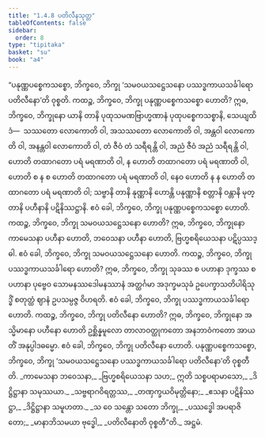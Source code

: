 ```yaml
---
title: "1.4.8 ပတိလီနသုတ္တ"
tableOfContents: false
sidebar:
  order: 8
type: "tipitaka"
basket: "su"
book: "a4"
---
```



<DynamicBreadcrumb />

<Division number="38" book="a4" e="ch" v="15" p="349">

<Paragraph number="263" book="a4">
“ပနုဏ္ဏပစ္စေကသစ္စော, ဘိက္ခဝေ, ဘိက္ခု ‘သမဝယသဋ္ဌေသနော ပဿဒ္ဓကာယသင်္ခါရော ပတိလီနော’တိ ဝုစ္စတိ. ကထဉ္စ, ဘိက္ခဝေ, ဘိက္ခု ပနုဏ္ဏပစ္စေကသစ္စော ဟောတိ? ဣဓ, ဘိက္ခဝေ, ဘိက္ခုနော ယာနိ တာနိ ပုထုသမဏဗြာဟ္မဏာနံ ပုထုပစ္စေကသစ္စာနိ, သေယျထိဒံ—  သဿတော လောကောတိ ဝါ, အသဿတော လောကောတိ ဝါ, အန္တဝါ လောကောတိ ဝါ, အနန္တဝါ လောကောတိ ဝါ, တံ ဇီဝံ တံ သရီရန္တိ ဝါ, အညံ ဇီဝံ အညံ သရီရန္တိ ဝါ, ဟောတိ တထာဂတော ပရံ မရဏာတိ ဝါ, န ဟောတိ တထာဂတော ပရံ မရဏာတိ ဝါ, ဟောတိ စ န စ ဟောတိ တထာဂတော ပရံ မရဏာတိ ဝါ, နေဝ ဟောတိ န န ဟောတိ တထာဂတော ပရံ မရဏာတိ ဝါ; သဗ္ဗာနိ တာနိ နုဏ္ဏာနိ ဟောန္တိ ပနုဏ္ဏာနိ စတ္တာနိ ဝန္တာနိ မုတ္တာနိ ပဟီနာနိ ပဋိနိဿဋ္ဌာနိ. ဧဝံ ခေါ, ဘိက္ခဝေ, ဘိက္ခု ပနုဏ္ဏပစ္စေကသစ္စော ဟောတိ.
</Paragraph>

<Paragraph number="264" book="a4">
ကထဉ္စ, ဘိက္ခဝေ, ဘိက္ခု သမဝယသဋ္ဌေသနော ဟောတိ? ဣဓ, ဘိက္ခဝေ, ဘိက္ခုနော ကာမေသနာ ပဟီနာ ဟောတိ, ဘဝေသနာ ပဟီနာ ဟောတိ, ဗြဟ္မစရိယေသနာ ပဋိပ္ပဿဒ္ဓါ. ဧဝံ ခေါ, ဘိက္ခဝေ, ဘိက္ခု သမဝယသဋ္ဌေသနော ဟောတိ.
</Paragraph>

<Paragraph number="265" book="a4">
ကထဉ္စ, ဘိက္ခဝေ, ဘိက္ခု ပဿဒ္ဓကာယသင်္ခါရော ဟောတိ? ဣဓ, ဘိက္ခဝေ, ဘိက္ခု သုခဿ စ ပဟာနာ ဒုက္ခဿ စ ပဟာနာ ပုဗ္ဗေဝ သောမနဿဒေါမနဿာနံ အတ္ထင်္ဂမာ အဒုက္ခမသုခံ ဥပေက္ခာသတိပါရိသုဒ္ဓိံ စတုတ္ထံ ဈာနံ ဥပသမ္ပဇ္ဇ ဝိဟရတိ. ဧဝံ ခေါ, ဘိက္ခဝေ, ဘိက္ခု ပဿဒ္ဓကာယသင်္ခါရော ဟောတိ.
</Paragraph>

<Paragraph number="266" book="a4">
ကထဉ္စ, ဘိက္ခဝေ, ဘိက္ခု ပတိလီနော ဟောတိ? ဣဓ, ဘိက္ခဝေ, ဘိက္ခုနော အသ္မိမာနော ပဟီနော ဟောတိ ဥစ္ဆိန္နမူလော တာလာဝတ္ထုကတော အနဘာဝံကတော အာယတိံ အနုပ္ပါဒဓမ္မော. ဧဝံ ခေါ, ဘိက္ခဝေ, ဘိက္ခု ပတိလီနော ဟောတိ. ပနုဏ္ဏပစ္စေကသစ္စော, ဘိက္ခဝေ, ဘိက္ခု ‘သမဝယသဋ္ဌေသနော ပဿဒ္ဓကာယသင်္ခါရော ပတိလီနော’တိ ဝုစ္စတီတိ.
</Paragraph>

<Paragraph number="267" type="verses" book="a4">
_ကာမေသနာ ဘဝေသနာ,_  
_ဗြဟ္မစရိယေသနာ သဟ;_  
ဣတိ သစ္စပရာမာသော,_  
_ဒိဋ္ဌိဋ္ဌာနာ သမုဿယာ._  

</Paragraph>

<Paragraph number="268" type="verses" book="a4">
_သဗ္ဗရာဂဝိရတ္တဿ,_  
_တဏှက္ခယဝိမုတ္တိနော;_  
_ဧသနာ ပဋိနိဿဋ္ဌာ,_  
_ဒိဋ္ဌိဋ္ဌာနာ သမူဟတာ._  

</Paragraph>

<Paragraph number="269" type="verses" book="a4">
_သ ဝေ သန္တော သတော ဘိက္ခု,_  
_ပဿဒ္ဓေါ အပရာဇိတော;_  
_မာနာဘိသမယာ ဗုဒ္ဓေါ,_  
_ပတိလီနောတိ ဝုစ္စတီ”တိ._  


</Paragraph>
</Division>

<Paragraph number="270" type="center" book="a4">
အဋ္ဌမံ.
</Paragraph>
